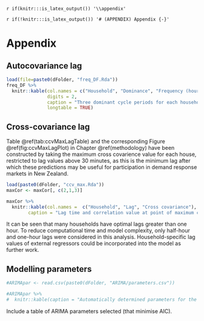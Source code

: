 `r if(knitr:::is_latex_output()) '\\appendix'`

`r if(!knitr:::is_latex_output()) '# (APPENDIX) Appendix {-}'` 

<!--
If you feel it necessary to include an appendix, it goes here.
-->


# Appendix {#appendix}

<!--
## Relevant code

Probably don't need to include code
This includes all of the R chunks of code that were hidden throughout the document (using the `include = FALSE` chunk tag) to help with readibility and/or setup.

**In the main Rmd file**

```r
```

**In Chapter \@ref(ref-labels):**

```r
```

-->

## Autocovariance lag


```r
load(file=paste0(dFolder, "freq_DF.Rda"))
freq_DF %>%
  knitr::kable(col.names = c("Household", "Dominance", "Frequency (hours)"),
               digits = 2,
               caption = "Three dominant cycle periods for each household, as determined using frequency analysis",
               longtable = TRUE)
```


## Cross-covariance lag

Table \@ref(tab:ccvMaxLagTable) and the corresponding Figure \@ref(fig:ccvMaxLagPlot) in Chapter \@ref(methodology) have been constructed by taking the maximum cross covarience value for each house, restricted to lag values above 30 minutes, as this is the minimum lag after which these predictions may be useful for participation in demand response markets in New Zealand.

```r
load(paste0(dFolder, "ccv_max.Rda"))
maxCor <- maxCor[, c(2,1,3)]
```

```r
maxCor %>%
  knitr::kable(col.names =  c("Household", "Lag", "Cross covariance"),
        caption = "Lag time and correlation value at point of maximum crosscovariance")
```

It can be seen that many households have optimal lags greater than one hour. To reduce computational time and model complexity, only half-hour and one-hour lags were considered in this analysis. Household-specific lag values of external regressors could be incorporated into the model as further work.


## Modelling parameters

```R
#ARIMApar <- read.csv(paste0(dFolder, "ARIMA/parameters.csv"))

```

```r

#ARIMApar %>%
#  knitr::kable(caption = "Automatically determined parameters for the ARIMA models")
```
Include a table of ARIMA parameters selected (that minimise AIC).



